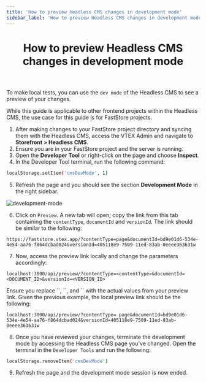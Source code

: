 ```yaml
---
title: 'How to preview Headless CMS changes in development mode'
sidebar_label: 'How to preview Headless CMS changes in development mode'
---
```



<header className="hero">

# How to preview Headless CMS changes in development mode

 </header>

To make local tests, you can use the `dev mode` of the Headless CMS
to see a preview of your changes.

<Callout type="warning" emoji="⚠️">
  While this guide is applicable to other frontend projects within the Headless
  CMS, the use case for this guide is for FastStore projects.
</Callout>

1. After making changes to your FastStore project directory and syncing them with the Headless CMS,
   access the VTEX Admin and navigate to **Storefront > Headless CMS**.
2. Ensure you are in your FastStore project and the server is running.
3. Open the **Developer Tool** or right-click on the page and choose **Inspect**.
4. In the Developer Tool terminal, run the following command:

```bash copy
localStorage.setItem('cmsDevMode', 1)
```

5. Refresh the page and you should see the section **Development Mode** in the right sidebar.

![development-mode](https://vtexhelp.vtexassets.com/assets/docs/src/development-mode___5cd79e364aea0785e98ce6bb379f2acc.png)

6. Click on `Preview`. A new tab will open; copy the link from this tab containing the
   `contentType`, `documentId` and `versionId`. The link should be similar to the
   following:

```
https://faststore.vtex.app/?contentType=page&documentId=bd9e01d6-534e-4e54-aa76-f864dcbad024&versionId=405118e9-7509-11ed-83ab-0eeee363631w
```

7. Now, access the preview link locally and change the parameters accordingly:

```copy
localhost:3000/api/preview/?contentType=<contentType>&documentId=<DOCUMENT_ID>&versionId=<VERSION_ID>
```

<Callout type="warning" emoji="⚠️">
  Ensure you replace `<contentType>`, `<DOCUMENT_ID>`, and `<VERSION_ID>` with the actual values from your preview link.
</Callout>
Given the previous example, the local preview link should be the following:

```
localhost:3000/api/preview/?contentType= page&documentId=bd9e01d6-534e-4e54-aa76-f864dcbad024&versionId=405118e9-7509-11ed-83ab-0eeee363631w
```

8. Once you have reviewed your changes, terminate the development mode by accessing the Headless CMS page you've changed.
   Open the terminal in the `Developer Tools` and run
   the following:

```bash copy
localStorage.removeItem('cmsDevMode')
```

9. Refresh the page and the development mode session is now ended.
